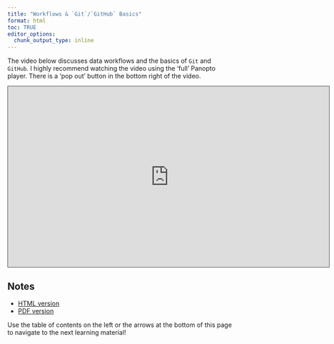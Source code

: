 ```yaml
---
title: "Workflows & `Git`/`GitHub` Basics"
format: html
toc: TRUE
editor_options: 
  chunk_output_type: inline
---
```


The video below discusses data workflows and the basics of `Git` and `GitHub`. I highly recommend watching the video using the 'full' Panopto player. There is a 'pop out' button in the bottom right of the video.

```{=html}
<iframe src="https://ncsu.hosted.panopto.com/Panopto/Pages/Embed.aspx?id=2cc1464b-77cd-4318-9d7c-b17001734f07&autoplay=false&offerviewer=true&showtitle=true&showbrand=true&captions=false&interactivity=all" height="405" width="720" style="border: 1px solid #464646;" allowfullscreen allow="autoplay" aria-label="Panopto Embedded Video Player" aria-description="02-Workflows_Git_GitHub_Basics" ></iframe>
```

## Notes

- <a href = "02-Workflows_Git_GitHub_Basics.html" target = "_blank">HTML version</a>
- <a href = "PDFs/02-Workflows_Git_GitHub_Basics.pdf" target = "_blank">PDF version</a>

Use the table of contents on the left or the arrows at the bottom of this page to navigate to the next learning material!